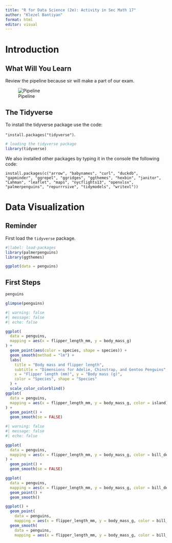 ```yaml
---
title: "R for Data Science (2e): Activity in Sec Math 17"
author: "Klezel Bantiyan"
format: html
editor: visual
---
```


# Introduction

## What Will You Learn

Review the pipeline because sir will make a part of our exam.

![Pipeline](r4dspic/r4dspic1.png)

## The Tidyverse

To install the tidyverse package use the code:

`"install.packages("tidyverse")`.

```r
# loading the tidyverse package 
library(tidyverse)
```

We also installed other packages by typing it in the console the following code:

`install.packages(c("arrow", "babynames", "curl", "duckdb", "gapminder", "ggrepel", "ggridges", "ggthemes", "hexbin", "janitor", "Lahman", "leaflet", "maps", "nycflights13", "openxlsx", "palmerpenguins", "repurrrsive", "tidymodels", "writexl"))`

# Data Visualization

::: callout-note
## Reminder

First load the `tidyverse` package.
:::

```r
#|label: load-packages
library(palmerpenguins)
library(ggthemes)
```

```r
ggplot(data = penguins)
```

## First Steps

```r
penguins
```

```r
glimpse(penguins)
```

```r
#| warning: false
#| message: false
#| echo: false

ggplot(
  data = penguins,
  mapping = aes(x = flipper_length_mm, y = body_mass_g)
) +
  geom_point(aes(color = species, shape = species)) +
  geom_smooth(method = "lm") +
  labs(
    title = "Body mass and flipper length",
    subtitle = "Dimensions for Adelie, Chinstrap, and Gentoo Penguins",
    x = "Flipper length (mm)", y = "Body mass (g)",
    color = "Species", shape = "Species"
  ) +
  scale_color_colorblind()
ggplot(
  data = penguins,
  mapping = aes(x = flipper_length_mm, y = body_mass_g, color = island)
) + 
  geom_point() +
  geom_smooth(se = FALSE)


```

```r
#| warning: false
#| message: false
#| echo: false

ggplot(
  data = penguins,
  mapping = aes(x = flipper_length_mm, y = body_mass_g, color = bill_depth_mm)
) + 
  geom_point() +
  geom_smooth(se = FALSE)

ggplot(
  data = penguins,
  mapping = aes(x = flipper_length_mm, y = body_mass_g, color = bill_depth_mm)) +
  geom_point() +
  geom_smooth()

ggplot() +
  geom_point(
    data = penguins,
    mapping = aes(x = flipper_length_mm, y = body_mass_g, color = bill_depth_mm)) +
  geom_smooth(
    data = penguins,
    mapping = aes(x = flipper_length_mm, y = body_mass_g, color = bill_depth_mm))

```
